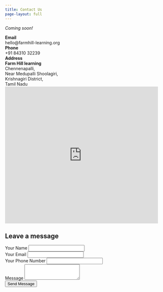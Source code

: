 ```yaml
---
title: Contact Us
page-layout: full
---
```


_Coming soon!_

```{=html}
<div class="grid">
    <div class="g-col-12 g-col-md-6">
        <div class="grid">
            <div class="g-col-md-6 bg-light p-3 my-2">
                <div><strong><i class="bi bi-envelope"></i> Email</strong></div>
                <span>hello@farmhill-learning.org</span>
            </div>
            <div class="g-col-md-6 bg-light p-3 my-2">
                <div><strong><i class="bi bi-telephone"></i> Phone</strong></div>
                <span>+91 84310 32239</span>
            </div>
        </div>

        <div class="bg-light p-3 my-2">
            <div><strong><i class="bi bi-geo-alt"></i> Address</strong></div>
            <div>
                <strong>Farm Hill learning</strong><br>
                Chennenapalli,<br>
                Near Medupalli Shoolagiri,<br>
                Krishnagiri District,<br>
                Tamil Nadu
            </div>
        </div>

        <iframe src="https://www.google.com/maps/embed?pb=!1m18!1m12!1m3!1d3893.419103547106!2d78.03033297592086!3d12.62048802247721!2m3!1f0!2f0!3f0!3m2!1i1024!2i768!4f13.1!3m3!1m2!1s0x3badd3915c45edbf%3A0x84400e350fc71068!2sFarm%20Hill%20Learning!5e0!3m2!1sen!2sin!4v1729692899700!5m2!1sen!2sin" width="100%" height="450" style="border:0;" allowfullscreen="" loading="lazy" referrerpolicy="no-referrer-when-downgrade"></iframe>


    </div>
    <div class="g-col-12 g-col-md-6">
        <h2 class="pb-4">Leave a message</h2>
        <form action="https://api.web3forms.com/submit" method="POST">
            <input type="hidden" name="access_key" value="3a949dad-99e9-4103-8f40-651791473f9a">

            <div class="mb-3">
              <label for="name" class="form-label">Your Name</label>
              <input type="text" class="form-control" name="name" id="name" placeholder="">
            </div>
            <div class="mb-3">
              <label for="email" class="form-label">Your Email</label>
              <input type="text" class="form-control" name="email" id="email" placeholder="">
            </div>
            <div class="mb-3">
              <label for="phone" class="form-label">Your Phone Number</label>
              <input type="text" class="form-control" name="phone" id="phone" placeholder="">
            </div>

          <div class="mb-3">
            <label for="message" class="form-label">Message</label>
            <textarea class="form-control" id="message" name="message" rows="3"></textarea>
          </div>
          <button type="submit" class="btn btn-primary">Send Message</button>
        </form>
    </div>
</div>
```
